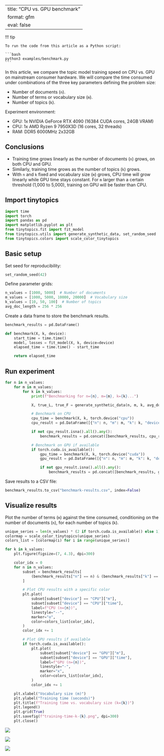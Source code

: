 <!-- `.md` and `.py` files are generated from the `.qmd` file. Please edit that file. -->

---
title: "CPU vs. GPU benchmark"
format: gfm
eval: false
---

!!! tip

    To run the code from this article as a Python script:

    ```bash
    python3 examples/benchmark.py
    ```

In this article, we compare the topic model training speed on CPU vs. GPU
on mainstream consumer hardware. We will compare the time consumed under
combinations of the three key parameters defining the problem size:

- Number of documents (`n`).
- Number of terms or vocabulary size (`m`).
- Number of topics (`k`).

Experiment environment:

- GPU: 1x NVIDIA GeForce RTX 4090 (16384 CUDA cores, 24GB VRAM)
- CPU: 1x AMD Ryzen 9 7950X3D (16 cores, 32 threads)
- RAM: DDR5 6000MHz 2x32GB

## Conclusions

- Training time grows linearly as the number of documents (`n`) grows, on both CPU and GPU.
- Similarly, training time grows as the number of topics (`k`) grows.
- With `n` and `k` fixed and vocabulary size (`m`) grows,
  CPU time will grow linearly while GPU time stays constant.
  For `m` larger than a certain threshold (1,000 to 5,000),
  training on GPU will be faster than CPU.

## Import tinytopics

```python
import time
import torch
import pandas as pd
import matplotlib.pyplot as plt
from tinytopics.fit import fit_model
from tinytopics.utils import generate_synthetic_data, set_random_seed
from tinytopics.colors import scale_color_tinytopics
```

## Basic setup

Set seed for reproducibility:

```python
set_random_seed(42)
```

Define parameter grids:

```python
n_values = [1000, 5000]  # Number of documents
m_values = [1000, 5000, 10000, 20000]  # Vocabulary size
k_values = [10, 50, 100]  # Number of topics
avg_doc_length = 256 * 256
```

Create a data frame to store the benchmark results.

```python
benchmark_results = pd.DataFrame()

def benchmark(X, k, device):
    start_time = time.time()
    model, losses = fit_model(X, k, device=device)
    elapsed_time = time.time() - start_time

    return elapsed_time
```

## Run experiment

```python
for n in n_values:
    for m in m_values:
        for k in k_values:
            print(f"Benchmarking for n={n}, m={m}, k={k}...")

            X, true_L, true_F = generate_synthetic_data(n, m, k, avg_doc_length=avg_doc_length)

            # Benchmark on CPU
            cpu_time = benchmark(X, k, torch.device("cpu"))
            cpu_result = pd.DataFrame([{"n": n, "m": m, "k": k, "device": "CPU", "time": cpu_time}])

            if not cpu_result.isna().all().any():
                benchmark_results = pd.concat([benchmark_results, cpu_result], ignore_index=True)

            # Benchmark on GPU if available
            if torch.cuda.is_available():
                gpu_time = benchmark(X, k, torch.device("cuda"))
                gpu_result = pd.DataFrame([{"n": n, "m": m, "k": k, "device": "GPU", "time": gpu_time}])

                if not gpu_result.isna().all().any():
                    benchmark_results = pd.concat([benchmark_results, gpu_result], ignore_index=True)
```

Save results to a CSV file:

```python
benchmark_results.to_csv("benchmark-results.csv", index=False)
```

## Visualize results

Plot the number of terms (`m`) against the time consumed, conditioning on
the number of documents (`n`), for each number of topics (`k`).

```python
unique_series = len(n_values) * (2 if torch.cuda.is_available() else 1)
colormap = scale_color_tinytopics(unique_series)
colors_list = [colormap(i) for i in range(unique_series)]

for k in k_values:
    plt.figure(figsize=(7, 4.3), dpi=300)

    color_idx = 0
    for n in n_values:
        subset = benchmark_results[
            (benchmark_results["n"] == n) & (benchmark_results["k"] == k)
        ]

        # Plot CPU results with a specific color
        plt.plot(
            subset[subset["device"] == "CPU"]["m"],
            subset[subset["device"] == "CPU"]["time"],
            label=f"CPU (n={n})",
            linestyle="--",
            marker="o",
            color=colors_list[color_idx],
        )
        color_idx += 1

        # Plot GPU results if available
        if torch.cuda.is_available():
            plt.plot(
                subset[subset["device"] == "GPU"]["m"],
                subset[subset["device"] == "GPU"]["time"],
                label=f"GPU (n={n})",
                linestyle="-",
                marker="x",
                color=colors_list[color_idx],
            )
            color_idx += 1

    plt.xlabel("Vocabulary size (m)")
    plt.ylabel("Training time (seconds)")
    plt.title(f"Training time vs. vocabulary size (k={k})")
    plt.legend()
    plt.grid(True)
    plt.savefig(f"training-time-k-{k}.png", dpi=300)
    plt.close()
```

![](images/benchmark/training-time-k-10.png)

![](images/benchmark/training-time-k-50.png)

![](images/benchmark/training-time-k-100.png)
